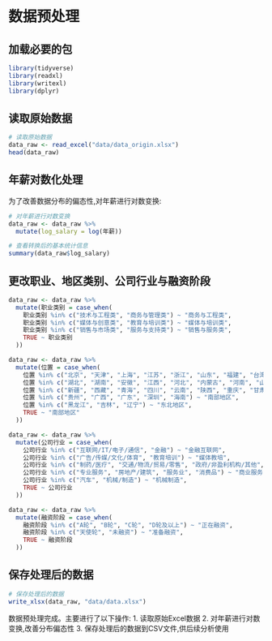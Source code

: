 # 数据预处理

## 加载必要的包

```{r}
library(tidyverse)
library(readxl)
library(writexl)
library(dplyr)
```

## 读取原始数据

```{r}
# 读取原始数据
data_raw <- read_excel("data/data_origin.xlsx")
head(data_raw)
```

## 年薪对数化处理

为了改善数据分布的偏态性,对年薪进行对数变换:

```{r}
# 对年薪进行对数变换
data_raw <- data_raw %>%
  mutate(log_salary = log(年薪))

# 查看转换后的基本统计信息
summary(data_raw$log_salary)
```

## 更改职业、地区类别、公司行业与融资阶段
```{r}
data_raw <- data_raw %>%
  mutate(职业类别 = case_when(
    职业类别 %in% c("技术与工程类", "商务与管理类") ~ "商务与工程类",
    职业类别 %in% c("媒体与创意类", "教育与培训类") ~ "媒体与培训类",
    职业类别 %in% c("销售与市场类", "服务与支持类") ~ "销售与服务类",
    TRUE ~ 职业类别
  ))
```

```{r}
data_raw <- data_raw %>%
  mutate(位置 = case_when(
    位置 %in% c("北京", "天津", "上海", "江苏", "浙江", "山东", "福建", "台湾") ~ "东部地区",
    位置 %in% c("湖北", "湖南", "安徽", "江西", "河北", "内蒙古", "河南", "山西") ~ "中部地区",
    位置 %in% c("新疆", "西藏", "青海", "四川", "云南", "陕西", "重庆", "甘肃", "宁夏") ~ "西部地区",
    位置 %in% c("贵州", "广西", "广东", "深圳", "海南") ~ "南部地区",
    位置 %in% c("黑龙江", "吉林", "辽宁") ~ "东北地区",
    TRUE ~ "南部地区"
  ))
```

```{r}
data_raw <- data_raw %>%
  mutate(公司行业 = case_when(
    公司行业 %in% c("互联网/IT/电子/通信", "金融") ~ "金融互联网",
    公司行业 %in% c("广告/传媒/文化/体育", "教育培训") ~ "媒体教培",
    公司行业 %in% c("制药/医疗", "交通/物流/贸易/零售", "政府/非盈利机构/其他", "能源/化工/环保") ~ "公共服务",
    公司行业 %in% c("专业服务", "房地产/建筑", "服务业", "消费品") ~ "商业服务",
    公司行业 %in% c("汽车", "机械/制造") ~ "机械制造",
    TRUE ~ 公司行业
  ))
```

```{r}
data_raw <- data_raw %>%
  mutate(融资阶段 = case_when(
    融资阶段 %in% c("A轮", "B轮", "C轮", "D轮及以上") ~ "正在融资",
    融资阶段 %in% c("天使轮", "未融资") ~ "准备融资",
    TRUE ~ 融资阶段
  ))
```

## 保存处理后的数据

```{r}
# 保存处理后的数据
write_xlsx(data_raw, "data/data.xlsx")
```

数据预处理完成。主要进行了以下操作:
1. 读取原始Excel数据
2. 对年薪进行对数变换,改善分布偏态性
3. 保存处理后的数据到CSV文件,供后续分析使用
